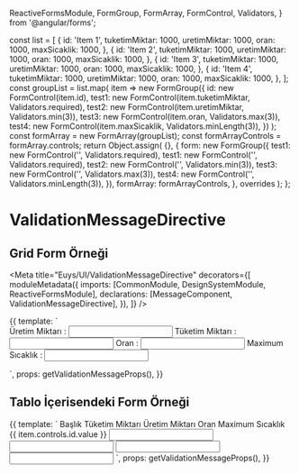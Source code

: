   ReactiveFormsModule,
  FormGroup,
  FormArray,
  FormControl,
  Validators,
} from '@angular/forms';

  const list = [
    {
      id: 'Item 1',
      tuketimMiktar: 1000,
      uretimMiktar: 1000,
      oran: 1000,
      maxSicaklik: 1000,
    },
    {
      id: 'Item 2',
      tuketimMiktar: 1000,
      uretimMiktar: 1000,
      oran: 1000,
      maxSicaklik: 1000,
    },
    {
      id: 'Item 3',
      tuketimMiktar: 1000,
      uretimMiktar: 1000,
      oran: 1000,
      maxSicaklik: 1000,
    },
    {
      id: 'Item 4',
      tuketimMiktar: 1000,
      uretimMiktar: 1000,
      oran: 1000,
      maxSicaklik: 1000,
    },
  ];
  const groupList = list.map(
    item =>
      new FormGroup({
        id: new FormControl(item.id),
        test1: new FormControl(item.tuketimMiktar, Validators.required),
        test2: new FormControl(item.uretimMiktar, Validators.min(3)),
        test3: new FormControl(item.oran, Validators.max(3)),
        test4: new FormControl(item.maxSicaklik, Validators.minLength(3)),
      })
  );
  const formArray = new FormArray(groupList);
  const formArrayControls = formArray.controls;
  return Object.assign(
    {},
    {
      form: new FormGroup({
        test1: new FormControl('', Validators.required),
        test1: new FormControl('', Validators.required),
        test2: new FormControl('', Validators.min(3)),
        test3: new FormControl('', Validators.max(3)),
        test4: new FormControl('', Validators.minLength(3)),
      }),
      formArray: formArrayControls,
    },
    overrides
  );
};

# ValidationMessageDirective

## Grid Form Örneği

<Meta
  title="Euys/UI/ValidationMessageDirective"
  decorators={[
    moduleMetadata({
      imports: [CommonModule, DesignSystemModule, ReactiveFormsModule],
      declarations: [MessageComponent, ValidationMessageDirective],
    }),
  ]}
/>

<Canvas>
  <Story name="GridForm">
    {{
      template: `
        <form [formGroup]="form" class="grid grid-cols-fit-2 md:grid-cols-fit-4 items-center gap-x-4 gap-y-8">
          <label class="text-right" for="test1" euysValidationMessage>Üretim Miktarı :</label>
          <input pInputText id="test1" formControlName="test1" />
          <label class="text-right" for="test2" euysValidationMessage>Tüketim Miktarı :</label>
          <input pInputText id="test2" formControlName="test2" />
          <label class="text-right" for="test3" euysValidationMessage>Oran :</label>
          <input pInputText id="test3" formControlName="test3" />
          <label class="text-right" for="test4" euysValidationMessage>Maximum Sıcaklık :</label>
          <input pInputText id="test4" formControlName="test4" />
        </form>
      `,
      props: getValidationMessageProps(),
    }}
  </Story>
</Canvas>

## Tablo İçerisendeki Form Örneği

<Canvas>
  <Story name="Table">
    {{
      template: `
      <p-table
        [value]="formArray"
        styleClass=" p-datatable-gridlines p-datatable-striped "
      >
        <ng-template pTemplate="header">
          <tr>
            <th>Başlık</th>
            <th>Tüketim Miktarı</th>
            <th>Üretim Miktarı</th>
            <th>Oran</th>
            <th>Maximum Sıcaklık</th>
          </tr>
        </ng-template>
        <ng-template pTemplate="body" let-item>
          <tr [formGroup]="item">
            <td>{{ item.controls.id.value }}</td>
            <td for="test1" validationLabel="Tüketim Miktarı" euysValidationMessage >
              <input pInputText formControlName="test1" />
            </td>
            <td for="test2" validationLabel="Üretim Miktarı" euysValidationMessage>
              <input pInputText formControlName="test2" />
            </td>
            <td for="test3" validationLabel="Oran" euysValidationMessage>
              <input pInputText formControlName="test3" />
            </td>
            <td for="test4" validationLabel="Maximum Sıcaklık" euysValidationMessage>
              <input pInputText formControlName="test4" />
            </td>
          </tr>
        </ng-template>
      </p-table>
      `,
      props: getValidationMessageProps(),
    }}
  </Story>
</Canvas>
